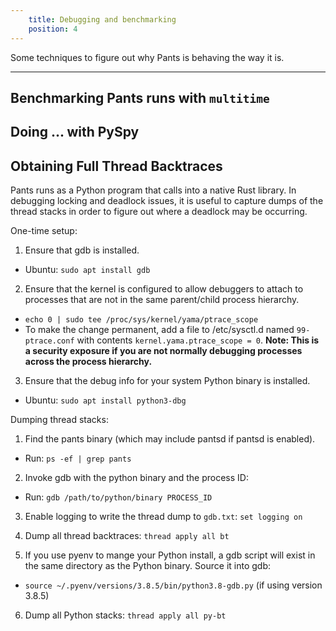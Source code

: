 ```yaml
---
    title: Debugging and benchmarking
    position: 4
---
```


Some techniques to figure out why Pants is behaving the way it is.

---

## Benchmarking Pants runs with `multitime`

## Doing ... with PySpy

## Obtaining Full Thread Backtraces

Pants runs as a Python program that calls into a native Rust library. In debugging locking and deadlock issues, it is useful to capture dumps of the thread stacks in order to figure out where a deadlock may be occurring.

One-time setup:

1. Ensure that gdb is installed.

- Ubuntu: `sudo apt install gdb`

2. Ensure that the kernel is configured to allow debuggers to attach to processes that are not in the same parent/child process hierarchy.

- `echo 0 | sudo tee /proc/sys/kernel/yama/ptrace_scope`
- To make the change permanent, add a file to /etc/sysctl.d named `99-ptrace.conf` with contents `kernel.yama.ptrace_scope = 0`. **Note: This is a security exposure if you are not normally debugging processes across the process hierarchy.**

3. Ensure that the debug info for your system Python binary is installed.

- Ubuntu: `sudo apt install python3-dbg`

Dumping thread stacks:

1. Find the pants binary (which may include pantsd if pantsd is enabled).

- Run: `ps -ef | grep pants`

2. Invoke gdb with the python binary and the process ID:

- Run: `gdb /path/to/python/binary PROCESS_ID`

3. Enable logging to write the thread dump to `gdb.txt`: `set logging on`

4. Dump all thread backtraces: `thread apply all bt`

5. If you use pyenv to mange your Python install, a gdb script will exist in the same directory as the Python binary. Source it into gdb:

- `source ~/.pyenv/versions/3.8.5/bin/python3.8-gdb.py` (if using version 3.8.5)

6. Dump all Python stacks: `thread apply all py-bt`
